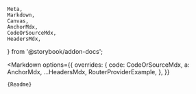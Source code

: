     Meta,
    Markdown,
    Canvas,
    AnchorMdx,
    CodeOrSourceMdx,
    HeadersMdx,
} from '@storybook/addon-docs';


<Meta of={Stories} />

<Markdown
    options={{
        overrides: {
            code: CodeOrSourceMdx,
            a: AnchorMdx,
            ...HeadersMdx,
            RouterProviderExample,
        },
    }}
>
    {Readme}
</Markdown>

